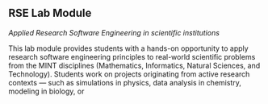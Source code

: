 ## RSE Lab Module

*Applied Research Software Engineering in scientific institutions*

This lab module provides students with a hands-on opportunity to apply research software engineering principles to real-world scientific problems from the MINT disciplines (Mathematics, Informatics, Natural Sciences, and Technology). Students work on projects originating from active research contexts — such as simulations in physics, data analysis in chemistry, modeling in biology, or
